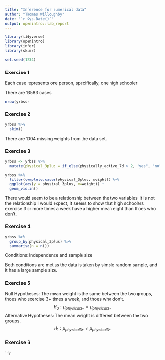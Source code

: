 ```yaml
---
title: "Inference for numerical data"
author: "Thomas Willoughby"
date: "`r Sys.Date()`"
output: openintro::lab_report
---
```


```r
library(tidyverse)
library(openintro)
library(infer)
library(skimr)

set.seed(1234)
```

### Exercise 1

Each case represents one person, specifically, one high schooler

There are 13583 cases

```r
nrow(yrbss)
```

### Exercise 2

```r
yrbss %>% 
  skim()
```

There are 1004 missing weights from the data set.

### Exercise 3

```r
yrbss <- yrbss %>% 
  mutate(physical_3plus = if_else(physically_active_7d > 2, "yes", "no"))

yrbss %>%
  filter(complete.cases(physical_3plus, weight)) %>%
  ggplot(aes(y = physical_3plus, x=weight)) +
  geom_violin()
```
There would seem to be a relationship between the two variables. It is not the relationship I would expect, It seems to show that high schoolers exercise 3 or more times a week have a higher mean eight than thoes who don't.

### Exercise 4

```r
yrbss %>%
  group_by(physical_3plus) %>%
  summarise(n = n())
```

Conditions: Independence and sample size

Both conditions are met as the data is taken by simple random sample, and it has a large sample size.


### Exercise 5

Null Hypotheses: The mean weight is the same between the two groups, thoes who exercise 3+ times a week, and thoes who don't.
$$
H_{0} : \mu_{physical3+} = \mu_{physical3-}
$$
Alternative Hypotheses: The mean weight is different between the two groups.
$$
H_{1} : \mu_{physical3+} \neq \mu_{physical3-}
$$

### Exercise 6
```r
